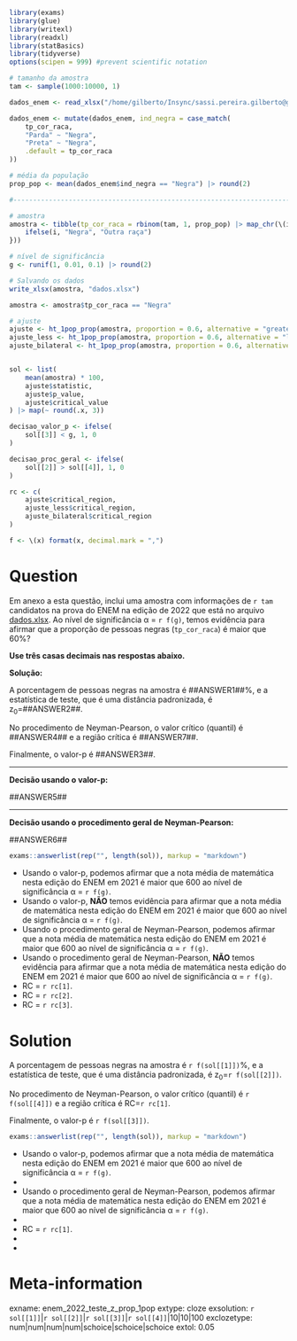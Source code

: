```r
library(exams)
library(glue)
library(writexl)
library(readxl)
library(statBasics)
library(tidyverse)
options(scipen = 999) #prevent scientific notation

# tamanho da amostra
tam <- sample(1000:10000, 1)

dados_enem <- read_xlsx("/home/gilberto/Insync/sassi.pereira.gilberto@gmail.com/Google Drive/atividade_didatica/material-didatico/estatistica-basica/actual/banco-items/enem_2022/associacao/amostra_enem_salvador.xlsx")

dados_enem <- mutate(dados_enem, ind_negra = case_match(
    tp_cor_raca,
    "Parda" ~ "Negra",
    "Preta" ~ "Negra",
    .default = tp_cor_raca
))

# média da população
prop_pop <- mean(dados_enem$ind_negra == "Negra") |> round(2)

#------------------------------------------------------------------------------

# amostra
amostra <- tibble(tp_cor_raca = rbinom(tam, 1, prop_pop) |> map_chr(\(i) {
    ifelse(i, "Negra", "Outra raça")
}))

# nível de significância
g <- runif(1, 0.01, 0.1) |> round(2)

# Salvando os dados
write_xlsx(amostra, "dados.xlsx")

amostra <- amostra$tp_cor_raca == "Negra"

# ajuste
ajuste <- ht_1pop_prop(amostra, proportion = 0.6, alternative = "greater", sig_level = g)
ajuste_less <- ht_1pop_prop(amostra, proportion = 0.6, alternative = "less", sig_level = g)
ajuste_bilateral <- ht_1pop_prop(amostra, proportion = 0.6, alternative = "two.sided", sig_level = g)


sol <- list(
    mean(amostra) * 100,
    ajuste$statistic,
    ajuste$p_value,
    ajuste$critical_value
) |> map(~ round(.x, 3))

decisao_valor_p <- ifelse(
    sol[[3]] < g, 1, 0
)

decisao_proc_geral <- ifelse(
    sol[[2]] > sol[[4]], 1, 0
)

rc <- c(
    ajuste$critical_region,
    ajuste_less$critical_region,
    ajuste_bilateral$critical_region
)

f <- \(x) format(x, decimal.mark = ",")
```

Question
========

Em anexo a esta questão, inclui uma amostra com informações de `r tam` candidatos na prova do ENEM na edição de 2022 que está no arquivo [dados.xlsx](dados.xlsx). Ao nível de significância &alpha; = `r f(g)`, temos evidência para afirmar que a proporção de pessoas negras (`tp_cor_raca`) é maior que 60%? 

**Use três casas decimais nas respostas abaixo.**

**Solução:** 

A porcentagem de pessoas negras na amostra é \#\#ANSWER1\#\#%,  e a estatística de teste, que é uma distância padronizada, é z~0~=\#\#ANSWER2\#\#.

No procedimento de Neyman-Pearson, o valor crítico (quantil) é \#\#ANSWER4\#\# e a região crítica é \#\#ANSWER7\#\#.

Finalmente, o valor-p é \#\#ANSWER3\#\#.

<hr>

**Decisão usando o valor-p:**

\#\#ANSWER5\#\#

<hr>

**Decisão usando o procedimento geral de Neyman-Pearson:**

\#\#ANSWER6\#\#


```r
exams::answerlist(rep("", length(sol)), markup = "markdown")
```
* Usando o valor-p, podemos afirmar que a nota média de matemática nesta edição do ENEM em 2021 é maior que 600 ao nível de significância &alpha; = `r f(g)`.
* Usando o valor-p, **NÃO** temos evidência para afirmar que a nota média de matemática nesta edição do ENEM em 2021 é maior que 600 ao nível de significância &alpha; = `r f(g)`.
* Usando o procedimento geral de Neyman-Pearson, podemos afirmar que a nota média de matemática nesta edição do ENEM em 2021 é maior que 600 ao nível de significância &alpha; = `r f(g)`.
* Usando o procedimento geral de Neyman-Pearson, **NÃO** temos evidência para afirmar que a nota média de matemática nesta edição do ENEM em 2021 é maior que 600 ao nível de significância &alpha; = `r f(g)`.
* RC = `r rc[1]`.
* RC = `r rc[2]`.
* RC = `r rc[3]`.

Solution
========

A porcentagem de pessoas negras na amostra é `r f(sol[[1]])`%,  e a estatística de teste, que é uma distância padronizada, é z~0~=`r f(sol[[2]])`.

No procedimento de Neyman-Pearson, o valor crítico (quantil) é `r f(sol[[4]])` e a região crítica é RC=`r rc[1]`.

Finalmente, o valor-p é `r f(sol[[3]])`.


```r
exams::answerlist(rep("", length(sol)), markup = "markdown")
```
* Usando o valor-p, podemos afirmar que a nota média de matemática nesta edição do ENEM em 2021 é maior que 600 ao nível de significância &alpha; = `r f(g)`.
* 
* Usando o procedimento geral de Neyman-Pearson, podemos afirmar que a nota média de matemática nesta edição do ENEM em 2021 é maior que 600 ao nível de significância &alpha; = `r f(g)`.
* 
* RC = `r rc[1]`.
* 
* 

Meta-information
================
exname: enem_2022_teste_z_prop_1pop
extype: cloze
exsolution: `r sol[[1]]`|`r sol[[2]]`|`r sol[[3]]`|`r sol[[4]]`|10|10|100
exclozetype: num|num|num|num|schoice|schoice|schoice
extol: 0.05